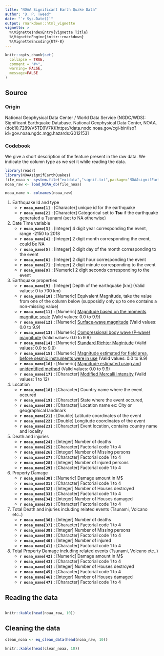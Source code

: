 ```yaml
---
title: "NOAA Significant Earth Quake Data"
author: "D. P. Tweed"
date: "`r Sys.Date()`"
output: rmarkdown::html_vignette
vignette: >
  %\VignetteIndexEntry{Vignette Title}
  %\VignetteEngine{knitr::rmarkdown}
  %\VignetteEncoding{UTF-8}
---
```


```r
knitr::opts_chunk$set(
  collapse = TRUE,
  comment = "#>",
  warning= FALSE,
  message=FALSE
)
```

## Source

### Origin

National Geophysical Data Center / World Data Service (NGDC/WDS): Significant Earthquake Database. National Geophysical Data Center, NOAA. (doi:10.7289/V5TD9V7K)[https://data.nodc.noaa.gov/cgi-bin/iso?id=gov.noaa.ngdc.mgg.hazards:G012153] 

### Codebook

We give a short description of the feature present in the raw data. We indicate the column type as we set it while reading the data. 

```r
library(readr)
library(NOAAsignifEarthQuakes)
file_noaa <- system.file("extdata","signif.txt",package="NOAAsignifEarthQuakes",mustWork=TRUE)
noaa_raw <- load_NOAA_db(file_noaa)
```
```r
noaa_name <- colnames(noaa_raw)
```

1. Earthquake Id and type
    * **`r noaa_name[1]`** : [Character] unique id for the earthquake
    * **`r noaa_name[2]`** : [Character] Categorical set to **Tsu** if the earthquake generated a Tsunami (set to NA otherwise)
1. Date Time variable
    * **`r noaa_name[3]`** : [Integer] 4 digit year corresponding the event, range -2150 to 2018
    * **`r noaa_name[4]`** : [Integer] 2 digit month corresponding the event, could be NA
    * **`r noaa_name[5]`** : [Integer] 2 digit day of the month corresponding to the event
    * **`r noaa_name[6]`** : [Integer] 2 digit hour corresponding the event
    * **`r noaa_name[7]`** : [Integer] 2 digit minute corresponding to the event
    * **`r noaa_name[8]`** : [Numeric] 2 digit seconds corresponding to the event
1. Earthquake properties
    * **`r noaa_name[9]`** : [Integer] Depth of the earthquake [km] (Valid values: 0 to 700 km)
    * **`r noaa_name[10]`** : [Numeric] Equivalent Magnitude, take the value from one of the column below (supposidly only up to one contains a non-missing value)
    * **`r noaa_name[11]`** : [Numeric] [Magnitude based on the moments magnitue scale](https://www.ngdc.noaa.gov/nndc/DescribeField.jsp?dataset=101650&s=20&field_name=EQ_MAG_MW) (Valid values: 0.0 to 9.9)
    * **`r noaa_name[12]`** : [Numeric] [Surface-wave magnitude](https://www.ngdc.noaa.gov/nndc/DescribeField.jsp?dataset=101650&s=20&field_name=EQ_MAG_MS) (Valid values: 0.0 to 9.9)
    * **`r noaa_name[13]`** : [Numeric] [Compressional body wave (P-wave) magnitude](https://www.ngdc.noaa.gov/nndc/DescribeField.jsp?dataset=101650&s=20&field_name=EQ_MAG_MB) (Valid values: 0.0 to 9.9)
    * **`r noaa_name[14]`** : [Numeric] [Standard Richter Magintude](https://www.ngdc.noaa.gov/nndc/DescribeField.jsp?dataset=101650&s=20&field_name=EQ_MAG_ML) (Valid values: 0.0 to 9.9)
    * **`r noaa_name[15]`** : [Numeric] [Magnitude estimated for field area, before sesmic instruments were in use](https://www.ngdc.noaa.gov/nndc/DescribeField.jsp?dataset=101650&s=20&field_name=EQ_MAG_MFA) (Valid values: 0.0 to 9.9)
    * **`r noaa_name[16]`** : [Numeric] [Magnitude estimated using and unidentified method](https://www.ngdc.noaa.gov/nndc/DescribeField.jsp?dataset=101650&s=20&field_name=EQ_MAG_UNK) (Valid values: 0.0 to 9.9)
    * **`r noaa_name[17]`** : [Character] [Modified Mercalli Intensity](https://www.ngdc.noaa.gov/nndc/DescribeField.jsp?dataset=101650&s=20&field_name=INTENSITY) (Valid values: 1 to 12)
1. Location
    * **`r noaa_name[18]`** : [Character] Country name where the event occured
    * **`r noaa_name[19]`** : [Character] State where the event occured, 
    * **`r noaa_name[20]`** : [Character] Location name ex: City or geographical landmark
    * **`r noaa_name[21]`** : [Double] Latitude coordinates of the event
    * **`r noaa_name[22]`** : [Double] Longitude coordinates of the event
    * **`r noaa_name[23]`** : [Character] Event location, contains country name and locality
1. Death and injuries
    * **`r noaa_name[24]`** : [Integer] Number of deaths
    * **`r noaa_name[25]`** : [Character] Factorial code 1 to 4
    * **`r noaa_name[26]`** : [Integer] Number of Missing persons
    * **`r noaa_name[27]`** : [Character] Factorial code 1 to 4
    * **`r noaa_name[28]`** : [Integer] Number of injured persons
    * **`r noaa_name[29]`** : [Character] Factorial code 1 to 4
1. Property Damage
    * **`r noaa_name[30]`** : [Numeric] Damage amount in M$
    * **`r noaa_name[31]`** : [Character] Factorial code 1 to 4
    * **`r noaa_name[32]`** : [Integer] Number of Houses destroyed
    * **`r noaa_name[33]`** : [Character] Factorial code 1 to 4
    * **`r noaa_name[34]`** : [Integer] Number of Houses damaged
    * **`r noaa_name[35]`** : [Character] Factorial code 1 to 4
1. Total Death and injuries including related events (Tsunami, Volcano etc..)
    * **`r noaa_name[36]`** : [Integer] Number of deaths
    * **`r noaa_name[37]`** : [Character] Factorial code 1 to 4
    * **`r noaa_name[38]`** : [Integer] Number of Missing persons
    * **`r noaa_name[39]`** : [Character] Factorial code 1 to 4
    * **`r noaa_name[40]`** : [Integer] Number of injured
    * **`r noaa_name[41]`** : [Character] Factorial code 1 to 4
 1. Total Property Damage including related events (Tsunami, Volcano etc..)
    * **`r noaa_name[42]`** : [Numeric] Damage amount in M$
    * **`r noaa_name[43]`** : [Character] Factorial code 1 to 4
    * **`r noaa_name[44]`** : [Integer] Number of Houses destroyed
    * **`r noaa_name[45]`** : [Character] Factorial code 1 to 4
    * **`r noaa_name[46]`** : [Integer] Number of Houses damaged
    * **`r noaa_name[47]`** : [Character] Factorial code 1 to 4

## Reading the data 

```r
```

```r
knitr::kable(head(noaa_raw, 10))
```

## Cleaning the data

```r
clean_noaa <- eq_clean_data(head(noaa_raw, 10))
```

```r
knitr::kable(head(clean_noaa, 10))
```
